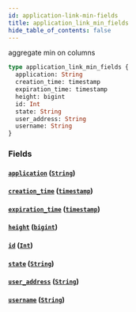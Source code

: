 ```yaml
---
id: application-link-min-fields
title: application_link_min_fields
hide_table_of_contents: false
---
```


aggregate min on columns

```graphql
type application_link_min_fields {
  application: String
  creation_time: timestamp
  expiration_time: timestamp
  height: bigint
  id: Int
  state: String
  user_address: String
  username: String
}
```

### Fields

#### [`application`](#) ([`String`](../scalars/string))

#### [`creation_time`](#) ([`timestamp`](../scalars/timestamp))

#### [`expiration_time`](#) ([`timestamp`](../scalars/timestamp))

#### [`height`](#) ([`bigint`](../scalars/bigint))

#### [`id`](#) ([`Int`](../scalars/int))

#### [`state`](#) ([`String`](../scalars/string))

#### [`user_address`](#) ([`String`](../scalars/string))

#### [`username`](#) ([`String`](../scalars/string))

